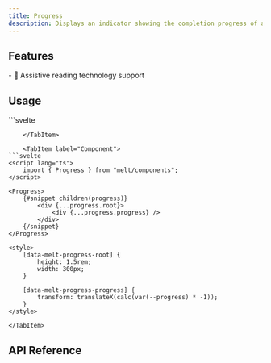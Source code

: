 ```yaml
---
title: Progress
description: Displays an indicator showing the completion progress of a task, typically displayed as a progress bar.
---
```


<Preview client:load />

## Features

<Features>
- 💬 Assistive reading technology support
</Features>

## Usage

<Tabs>
	<TabItem label="Builder">
```svelte
<script lang="ts">
	import { Progress } from "melt";

	const progress = new Progress();
</script>

<div {...progress.root}>
	<div {...progress.progress} />
</div>

<style>
	[data-melt-progress-root] {
		height: 1.5rem;
		width: 300px;
	}

	[data-melt-progress-progress] {
		transform: translateX(calc(var(--progress) * -1));
	}
</style>
```
	</TabItem>

	<TabItem label="Component">
```svelte
<script lang="ts">
	import { Progress } from "melt/components";
</script>

<Progress>
	{#snippet children(progress)}
		<div {...progress.root}>
			<div {...progress.progress} />
		</div>
	{/snippet}
</Progress>

<style>
	[data-melt-progress-root] {
		height: 1.5rem;
		width: 300px;
	}

	[data-melt-progress-progress] {
		transform: translateX(calc(var(--progress) * -1));
	}
</style>
```
	</TabItem>
</Tabs>

## API Reference

<ApiTable entry="Progress" />
